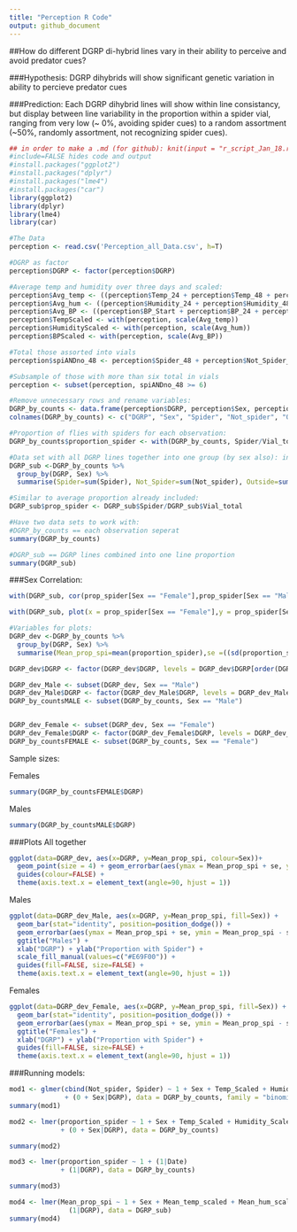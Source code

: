 ```yaml
---
title: "Perception R Code"
output: github_document
---
```

  
##How do different DGRP di-hybrid lines vary in their ability to perceive and avoid predator cues?
  
###Hypothesis: 
  DGRP dihybrids will show significant genetic variation in ability to percieve predator cues


###Prediction:
Each DGRP dihybrid lines will show within line consistancy, but display between line variability in the proportion within a spider vial, ranging from very low (~ 0%, avoiding spider cues) to a random assortment (~50%, randomly assortment, not recognizing spider cues).



```r

## in order to make a .md (for github): knit(input = "r_script_Jan_18.rmd", output = "r_script_Jan_18.md")
#include=FALSE hides code and output
#install.packages("ggplot2")
#install.packages("dplyr")
#install.packages("lme4")
#install.packages("car")
library(ggplot2)
library(dplyr)
library(lme4)
library(car)
```


```r
#The Data
perception <- read.csv('Perception_all_Data.csv', h=T)
```



```r
#DGRP as factor
perception$DGRP <- factor(perception$DGRP)
```


```r
#Average temp and humidity over three days and scaled:
perception$Avg_temp <- ((perception$Temp_24 + perception$Temp_48 + perception$Temp_start)/3)
perception$Avg_hum <- ((perception$Humidity_24 + perception$Humidity_48 + perception$Humidity_start)/3)
perception$Avg_BP <- ((perception$BP_Start + perception$BP_24 + perception$BP_48)/3)
perception$TempScaled <- with(perception, scale(Avg_temp))
perception$HumidityScaled <- with(perception, scale(Avg_hum))
perception$BPScaled <- with(perception, scale(Avg_BP))
```


```r
#Total those assorted into vials
perception$spiANDno_48 <- perception$Spider_48 + perception$Not_Spider_48
```


```r
#Subsample of those with more than six total in vials
perception <- subset(perception, spiANDno_48 >= 6)
```


```r
#Remove unnecessary rows and rename variables:
DGRP_by_counts <- data.frame(perception$DGRP, perception$Sex, perception$Spider_48, perception$Not_Spider_48, perception$Outside_48, perception$Start_date, perception$Avg_hum, perception$Avg_temp, perception$Avg_BP, perception$TempScaled, perception$HumidityScaled, perception$BPScaled, perception$spiANDno_48, perception$Number)                                                              
colnames(DGRP_by_counts) <- c("DGRP", "Sex", "Spider", "Not_spider", "Outside", "Date", "Average_Hum", "Average_Temp",  "Average_BP","Temp_Scaled", "Humidity_Scaled", "BP_Scaled" ,"Vial_total", "Number")
```


```r
#Proportion of flies with spiders for each observation:
DGRP_by_counts$proportion_spider <- with(DGRP_by_counts, Spider/Vial_total)
```


```r
#Data set with all DGRP lines together into one group (by sex also): inclueds mean temperature scales (and humidity) and the mean proportion with spiders
DGRP_sub <-DGRP_by_counts %>%
  group_by(DGRP, Sex) %>%
  summarise(Spider=sum(Spider), Not_Spider=sum(Not_spider), Outside=sum(Outside), Vial_total=sum(Vial_total), Mean_prop_spi=mean(proportion_spider),Mean_temp_scaled=mean(Temp_Scaled), Mean_hum_scaled=mean(Humidity_Scaled), Mean_BP_scaled=mean(BP_Scaled))
```

```r
#Similar to average proportion already included:
DGRP_sub$prop_spider <- DGRP_sub$Spider/DGRP_sub$Vial_total
```



```r
#Have two data sets to work with:
#DGRP_by_counts == each observation seperat
summary(DGRP_by_counts)
```

```r
#DGRP_sub == DGRP lines combined into one line proportion
summary(DGRP_sub)
```

###Sex Correlation:
```r
with(DGRP_sub, cor(prop_spider[Sex == "Female"],prop_spider[Sex == "Male"] ))
```
```r
with(DGRP_sub, plot(x = prop_spider[Sex == "Female"],y = prop_spider[Sex == "Male"] ))
```



```r
#Variables for plots:
DGRP_dev <-DGRP_by_counts %>%
  group_by(DGRP, Sex) %>%
  summarise(Mean_prop_spi=mean(proportion_spider),se =((sd(proportion_spider))/sqrt(n())))

DGRP_dev$DGRP <- factor(DGRP_dev$DGRP, levels = DGRP_dev$DGRP[order(DGRP_dev$Mean_prop_spi)])

DGRP_dev_Male <- subset(DGRP_dev, Sex == "Male")
DGRP_dev_Male$DGRP <- factor(DGRP_dev_Male$DGRP, levels = DGRP_dev_Male$DGRP[order(DGRP_dev_Male$Mean_prop_spi)])
DGRP_by_countsMALE <- subset(DGRP_by_counts, Sex == "Male")


DGRP_dev_Female <- subset(DGRP_dev, Sex == "Female")
DGRP_dev_Female$DGRP <- factor(DGRP_dev_Female$DGRP, levels = DGRP_dev_Female$DGRP[order(DGRP_dev_Female$Mean_prop_spi)])
DGRP_by_countsFEMALE <- subset(DGRP_by_counts, Sex == "Female")
```

Sample sizes:
  
  Females
```r
summary(DGRP_by_countsFEMALE$DGRP)
```


Males
```r
summary(DGRP_by_countsMALE$DGRP)
```

###Plots
All together
```r
ggplot(data=DGRP_dev, aes(x=DGRP, y=Mean_prop_spi, colour=Sex))+ 
  geom_point(size = 4) + geom_errorbar(aes(ymax = Mean_prop_spi + se, ymin = Mean_prop_spi - se, width=0.5)) +
  guides(colour=FALSE) +
  theme(axis.text.x = element_text(angle=90, hjust = 1))
```

Males

```r
ggplot(data=DGRP_dev_Male, aes(x=DGRP, y=Mean_prop_spi, fill=Sex)) +
  geom_bar(stat="identity", position=position_dodge()) +
  geom_errorbar(aes(ymax = Mean_prop_spi + se, ymin = Mean_prop_spi - se, width=0.5)) +
  ggtitle("Males") +
  xlab("DGRP") + ylab("Proportion with Spider") +
  scale_fill_manual(values=c("#E69F00")) +
  guides(fill=FALSE, size=FALSE) +
  theme(axis.text.x = element_text(angle=90, hjust = 1))
```

Females

```r
ggplot(data=DGRP_dev_Female, aes(x=DGRP, y=Mean_prop_spi, fill=Sex)) +
  geom_bar(stat="identity", position=position_dodge()) +
  geom_errorbar(aes(ymax = Mean_prop_spi + se, ymin = Mean_prop_spi - se, width=0.5)) +
  ggtitle("Females") +
  xlab("DGRP") + ylab("Proportion with Spider") +
  guides(fill=FALSE, size=FALSE) +
  theme(axis.text.x = element_text(angle=90, hjust = 1))  
```


###Running models:
```r
mod1 <- glmer(cbind(Not_spider, Spider) ~ 1 + Sex + Temp_Scaled + Humidity_Scaled + BP_Scaled + (1|Date) 
              + (0 + Sex|DGRP), data = DGRP_by_counts, family = "binomial")
summary(mod1)
```


```r
mod2 <- lmer(proportion_spider ~ 1 + Sex + Temp_Scaled + Humidity_Scaled + BP_Scaled + (1|Date) 
             + (0 + Sex|DGRP), data = DGRP_by_counts)

summary(mod2)
```


```r
mod3 <- lmer(proportion_spider ~ 1 + (1|Date) 
             + (1|DGRP), data = DGRP_by_counts)

summary(mod3)
```

```r
mod4 <- lmer(Mean_prop_spi ~ 1 + Sex + Mean_temp_scaled + Mean_hum_scaled + Mean_BP_scaled + 
               (1|DGRP), data = DGRP_sub)
summary(mod4)
```
